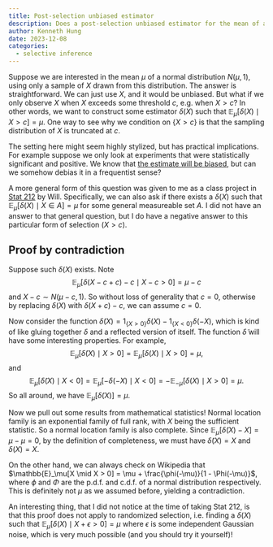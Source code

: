 ```yaml
---
title: Post-selection unbiased estimator
description: Does a post-selection unbiased estimator for the mean of a normal distribution exist?
author: Kenneth Hung
date: 2023-12-08
categories:
  - selective inference
---
```


Suppose we are interested in the mean $\mu$ of a normal distribution $N(\mu, 1)$, using only a sample of $X$ drawn from this distribution. The answer is straightforward. We can just use $X$, and it would be unbiased. But what if we only observe $X$ when $X$ exceeds some threshold $c$, e.g. when $X > c$? In other words, we want to construct some estimator $\delta(X)$ such that $\mathbb{E}_\mu[\delta(X) \mid X > c] = \mu$. One way to see why we condition on $\{X > c\}$ is that the sampling distribution of $X$ is truncated at $c$.

The setting here might seem highly stylized, but has practical implications. For example suppose we only look at experiments that were statistically significant and positive. We know that [the estimate will be biased](https://statmodeling.stat.columbia.edu/2014/11/17/power-06-looks-like-get-used/), but can we somehow debias it in a frequentist sense?

A more general form of this question was given to me as a class project in [Stat 212](https://www.stat.berkeley.edu/~wfithian/courses/stat212a/) by Will. Specifically, we can also ask if there exists a $\delta(X)$ such that $\mathbb{E}_\mu[\delta(X) \mid X \in A] = \mu$ for some general measureable set $A$. I did not have an answer to that general question, but I do have a negative answer to this particular form of selection ($X > c$).

## Proof by contradiction

Suppose such $\delta(X)$ exists. Note
$$\mathbb{E}_\mu[\delta(X - c + c) - c \mid X - c > 0] = \mu - c$$
and $X - c \sim N(\mu - c, 1)$. So without loss of generality that $c = 0$, otherwise by replacing $\delta(X)$ with $\delta(X + c) - c$, we can assume $c = 0$.

Now consider the function $\tilde\delta(X) = 1_{\{X > 0\}} \delta(X) - 1_{\{X < 0\}} \delta(-X)$, which is kind of like gluing together $\delta$ and a reflected version of itself. The function $\tilde\delta$ will have some interesting properties. For example,
$$\mathbb{E}_\mu[\tilde\delta(X) \mid X > 0] = \mathbb{E}_\mu[\delta(X) \mid X > 0] = \mu,$$
and
$$\mathbb{E}_\mu[\tilde\delta(X) \mid X < 0] = \mathbb{E}_\mu[-\delta(-X) \mid X < 0] = -\mathbb{E}_{-\mu}[\delta(X) \mid X > 0] = \mu.$$
So all around, we have $\mathbb{E}_\mu[\tilde\delta(X)] = \mu$.

Now we pull out some results from mathematical statistics! Normal location family is an exponential family of full rank, with $X$ being the sufficient statistic. So a normal location family is also complete. Since $\mathbb{E}_\mu[\tilde\delta(X) - X] = \mu - \mu = 0$, by the definition of completeness, we must have $\tilde\delta(X) = X$ and $\delta(X) = X$.

On the other hand, we can always check on Wikipedia that $\mathbb{E}_\mu[X \mid X > 0] = \mu + \frac{\phi(-\mu)}{1 - \Phi(-\mu)}$, where $\phi$ and $\Phi$ are the p.d.f. and c.d.f. of a normal distribution respectively. This is definitely not $\mu$ as we assumed before, yielding a contradiction.

An interesting thing, that I did not notice at the time of taking Stat 212, is that this proof does not apply to randomized selection, i.e. finding a $\delta(X)$ such that $\mathbb{E}_\mu[\delta(X) \mid X + \epsilon > 0] = \mu$ where $\epsilon$ is some independent Gaussian noise, which is very much possible (and you should try it yourself)!